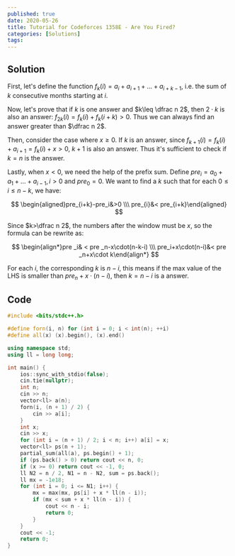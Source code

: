 ```yaml
---
published: true
date: 2020-05-26
title: Tutorial for Codeforces 1358E - Are You Fired?
categories: [Solutions]
tags:
---
```



## Solution

First, let's define the function $f_k(i)=a_i+a_{i+1}+\dots +a_{i+k-1}$, i.e. the sum of $k$ consecutive months starting at $i$.

Now, let's prove that if $k$ is one answer and $k\leq \dfrac n 2$, then $2\cdot k$ is also an answer: $f_{2k}(i)=f_k(i)+f_k(i+k)>0$. Thus we can always find an answer greater than $\dfrac n 2$.

Then, consider the case where $x\ge 0$. If $k$ is an answer, since $f_{k+1}(i)=f_k(i)+a_{i+1}=f_k(i)+x>0$, $k+1$ is also an answer. Thus it's sufficient to check if $k=n$ is the answer.

Lastly, when $x<0$, we need the help of the prefix sum. Define $pre_i=a_0+a_1+\dots+a_{i-1},i>0$ and $pre_0=0$. We want to find a $k$ such that for each $0\leq i\leq n-k$, we have:

$$
\begin{aligned}pre_{i+k}-pre_i&>0 \\\ pre_{i}&< pre_{i+k}\end{aligned}
$$

Since $k>\dfrac n 2$, the numbers after the window must be $x$, so the formula can be rewrite as:

$$
\begin{align*}pre _i& < pre _n-x\cdot(n-k-i) \\\ pre_i+x\cdot(n-i)&< pre _n+x\cdot k\end{align*}
$$

For each $i$, the corresponding $k$ is $n-i$, this means if the max value of the LHS is smaller than $pre_n+x\cdot (n-i)$, then $k=n-i$ is a answer.

## Code

```cpp
#include <bits/stdc++.h>

#define forn(i, n) for (int i = 0; i < int(n); ++i)
#define all(x) (x).begin(), (x).end()

using namespace std;
using ll = long long;

int main() {
    ios::sync_with_stdio(false);
    cin.tie(nullptr);
    int n;
    cin >> n;
    vector<ll> a(n);
    forn(i, (n + 1) / 2) {
        cin >> a[i];
    }
    int x;
    cin >> x;
    for (int i = (n + 1) / 2; i < n; i++) a[i] = x;
    vector<ll> ps(n + 1);
    partial_sum(all(a), ps.begin() + 1);
    if (ps.back() > 0) return cout << n, 0;
    if (x >= 0) return cout << -1, 0;
    ll N2 = n / 2, N1 = n - N2, sum = ps.back();
    ll mx = -1e18;
    for (int i = 0; i <= N1; i++) {
        mx = max(mx, ps[i] + x * ll(n - i));
        if (mx < sum + x * ll(n - i)) {
            cout << n - i;
            return 0;
        }
    }
    cout << -1;
    return 0;
}
```

